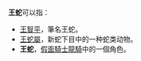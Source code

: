 '''王蛇'''可以指：
* [[王智平|王智平]]，筆名王蛇。
* [[王蛇屬|王蛇屬]]，新蛇下目中的一种蛇类动物。
* '''王蛇'''，[[假面騎士龍騎|假面騎士龍騎]]中的一個角色。
{{disambig|cat=二字消歧义}}